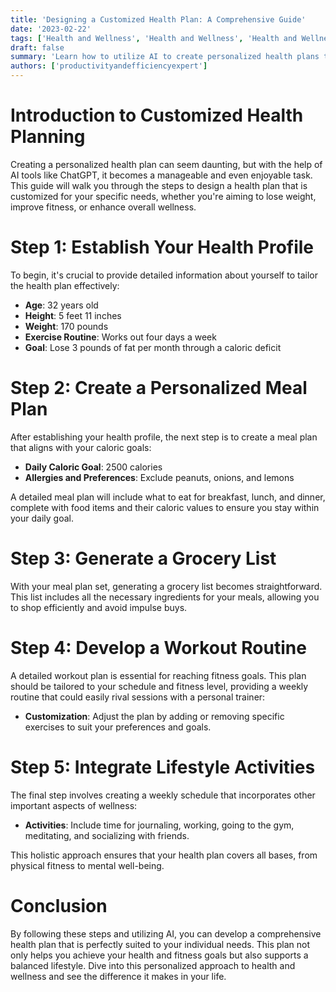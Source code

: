 ```yaml
---
title: 'Designing a Customized Health Plan: A Comprehensive Guide'
date: '2023-02-22'
tags: ['Health and Wellness', 'Health and Wellness', 'Health and Wellness', 'AI Technology']
draft: false
summary: 'Learn how to utilize AI to create personalized health plans that include diet, exercise, and overall wellness strategies tailored to your specific needs.'
authors: ['productivityandefficiencyexpert']
---
```


# Introduction to Customized Health Planning

Creating a personalized health plan can seem daunting, but with the help of AI tools like ChatGPT, it becomes a manageable and even enjoyable task. This guide will walk you through the steps to design a health plan that is customized for your specific needs, whether you're aiming to lose weight, improve fitness, or enhance overall wellness.

# Step 1: Establish Your Health Profile

To begin, it's crucial to provide detailed information about yourself to tailor the health plan effectively:

- **Age**: 32 years old
- **Height**: 5 feet 11 inches
- **Weight**: 170 pounds
- **Exercise Routine**: Works out four days a week
- **Goal**: Lose 3 pounds of fat per month through a caloric deficit

# Step 2: Create a Personalized Meal Plan

After establishing your health profile, the next step is to create a meal plan that aligns with your caloric goals:

- **Daily Caloric Goal**: 2500 calories
- **Allergies and Preferences**: Exclude peanuts, onions, and lemons

A detailed meal plan will include what to eat for breakfast, lunch, and dinner, complete with food items and their caloric values to ensure you stay within your daily goal.

# Step 3: Generate a Grocery List

With your meal plan set, generating a grocery list becomes straightforward. This list includes all the necessary ingredients for your meals, allowing you to shop efficiently and avoid impulse buys.

# Step 4: Develop a Workout Routine

A detailed workout plan is essential for reaching fitness goals. This plan should be tailored to your schedule and fitness level, providing a weekly routine that could easily rival sessions with a personal trainer:

- **Customization**: Adjust the plan by adding or removing specific exercises to suit your preferences and goals.

# Step 5: Integrate Lifestyle Activities

The final step involves creating a weekly schedule that incorporates other important aspects of wellness:

- **Activities**: Include time for journaling, working, going to the gym, meditating, and socializing with friends.

This holistic approach ensures that your health plan covers all bases, from physical fitness to mental well-being.

# Conclusion

By following these steps and utilizing AI, you can develop a comprehensive health plan that is perfectly suited to your individual needs. This plan not only helps you achieve your health and fitness goals but also supports a balanced lifestyle. Dive into this personalized approach to health and wellness and see the difference it makes in your life.
